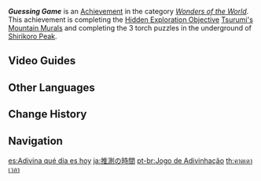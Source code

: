 {{Achievement Infobox
|id           = 81176
|order id     = 1162
|category     = Wonders of the World
|description  = From an even more distant past to the present day...
|requirements = Complete the [[Hidden Exploration Objective]] [[Tsurumi's Mountain Murals]] and complete the 3 torch puzzles in the underground of [[Shirikoro Peak]].
|primogems    = 5
|tracking     = 
|hidden       = 1
|topic        = 
|type         = Exploration
}}
'''''Guessing Game''''' is an [[Achievement]] in the category ''[[Wonders of the World]]''. This achievement is completing the [[Hidden Exploration Objective]] [[Tsurumi's Mountain Murals]] and completing the 3 torch puzzles in the underground of [[Shirikoro Peak]].

==Video Guides==
{{EVT
|video1   = https://youtu.be/EckKQjXChZU
|caption1 = "A Tale of Two Cities" and "Guessing Game" Achievement Guide
}}

==Other Languages==
{{Other Languages
|en      = Guessing Game
|zhs     = 猜想时间
|zhs_rm  = Cāixiǎng Shíjiān
|zht     = 猜想時間
|zht_rm  = Cāixiǎng Shíjiān
|zh_tl   = Guessing Time
|ja      = 推測の時間
|ja_rm   = Suisoku no Jikan
|ja_tl   = Guessing Time
|ko      = 추정 시간
|ko_tl   = Guessing Time
|es      = Adivina qué día es hoy
|es_tl   = Guess What Day It Is
|fr      = Jeu de devinettes
|fr_tl   = Riddle Game
|ru      = Время догадок
|ru_tl   = Time of Guesses
|th      = คาดเดาเวลา
|th_rm   = 
|th_tl   = 
|vi      = Ước Đoán Thời Gian
|vi_tl   = 
|de      = Eine kurze Geschichte der Zeit
|de_tl   = A Brief History of Time
|de_note = As the book written by {{w|Stephen Hawking}}.
|id      = Tebak-Tebakan
|id_tl   = Guessing Game
|pt      = Jogo de Adivinhação
|pt_tl   = 
|tr      = Tahmin Oyunu
|tr_tl   = Guessing Game
|it      = Indovinello
|it_tl   = 
}}

==Change History==
{{Change History|2.2}}
<!--
==References==
{{Reflist}}
-->
==Navigation==
{{Achievement Navbox|Wonders of the World|Exploration}}

[[es:Adivina qué día es hoy]]
[[ja:推測の時間]]
[[pt-br:Jogo de Adivinhação]]
[[th:คาดเดาเวลา]]